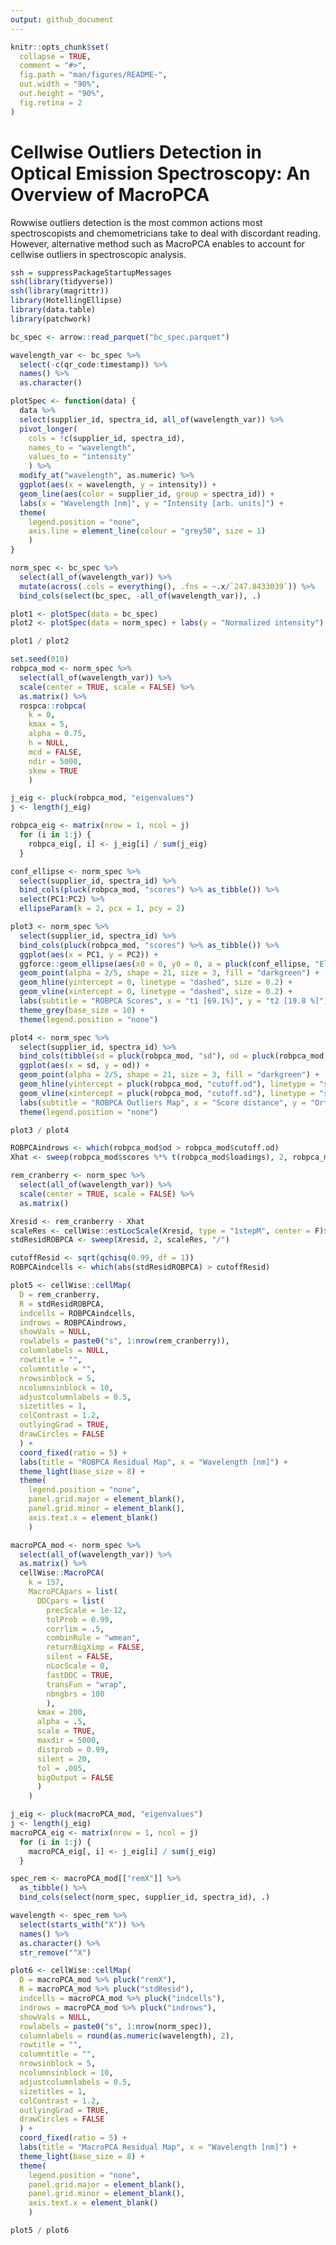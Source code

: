 ```yaml
---
output: github_document
---
```


<!-- README.md is generated from README.Rmd. Please edit that file -->

```r
knitr::opts_chunk$set(
  collapse = TRUE,
  comment = "#>",
  fig.path = "man/figures/README-",
  out.width = "90%",
  out.height = "90%",
  fig.retina = 2
)
```

# Cellwise Outliers Detection in Optical Emission Spectroscopy: An Overview of MacroPCA

<!-- badges: start -->
<!-- badges: end -->

Rowwise outliers detection is the most common actions most spectroscopists and chemometricians take to deal with discordant reading. However, alternative method such as MacroPCA enables to account for cellwise outliers in spectroscopic analysis.

```r
ssh = suppressPackageStartupMessages
ssh(library(tidyverse))
ssh(library(magrittr))
library(HotellingEllipse)
library(data.table)
library(patchwork)
```

```r
bc_spec <- arrow::read_parquet("bc_spec.parquet")
```

```r
wavelength_var <- bc_spec %>%
  select(-c(qr_code:timestamp)) %>%
  names() %>%
  as.character()
```

```r
plotSpec <- function(data) {
  data %>%
  select(supplier_id, spectra_id, all_of(wavelength_var)) %>%
  pivot_longer(
    cols = !c(supplier_id, spectra_id),
    names_to = "wavelength",
    values_to = "intensity"
    ) %>%
  modify_at("wavelength", as.numeric) %>%
  ggplot(aes(x = wavelength, y = intensity)) +
  geom_line(aes(color = supplier_id, group = spectra_id)) +
  labs(x = "Wavelength [nm]", y = "Intensity [arb. units]") +
  theme(
    legend.position = "none",
    axis.line = element_line(colour = "grey50", size = 1)
    )
}
```

```r
norm_spec <- bc_spec %>%
  select(all_of(wavelength_var)) %>%
  mutate(across(.cols = everything(), .fns = ~.x/`247.8433039`)) %>%
  bind_cols(select(bc_spec, -all_of(wavelength_var)), .)
```

```r
plot1 <- plotSpec(data = bc_spec)
plot2 <- plotSpec(data = norm_spec) + labs(y = "Normalized intensity")
```

```r
plot1 / plot2
```

```r
set.seed(010)
robpca_mod <- norm_spec %>%
  select(all_of(wavelength_var)) %>%
  scale(center = TRUE, scale = FALSE) %>%
  as.matrix() %>%
  rospca::robpca(
    k = 0,
    kmax = 5,
    alpha = 0.75,
    h = NULL,
    mcd = FALSE,
    ndir = 5000,
    skew = TRUE
    )

j_eig <- pluck(robpca_mod, "eigenvalues")
j <- length(j_eig)

robpca_eig <- matrix(nrow = 1, ncol = j)
  for (i in 1:j) {
    robpca_eig[, i] <- j_eig[i] / sum(j_eig)
  }
```

```r
conf_ellipse <- norm_spec %>%
  select(supplier_id, spectra_id) %>%
  bind_cols(pluck(robpca_mod, "scores") %>% as_tibble()) %>%
  select(PC1:PC2) %>%
  ellipseParam(k = 2, pcx = 1, pcy = 2)
```

```r
plot3 <- norm_spec %>%
  select(supplier_id, spectra_id) %>%
  bind_cols(pluck(robpca_mod, "scores") %>% as_tibble()) %>%
  ggplot(aes(x = PC1, y = PC2)) +
  ggforce::geom_ellipse(aes(x0 = 0, y0 = 0, a = pluck(conf_ellipse, "Ellipse", "a.99pct"), b = pluck(conf_ellipse, "Ellipse", "b.99pct"), angle = 0), size = .2, linetype = "solid", fill = "white") +
  geom_point(alpha = 2/5, shape = 21, size = 3, fill = "darkgreen") +
  geom_hline(yintercept = 0, linetype = "dashed", size = 0.2) +
  geom_vline(xintercept = 0, linetype = "dashed", size = 0.2) +
  labs(subtitle = "ROBPCA Scores", x = "t1 [69.1%]", y = "t2 [19.8 %]") +
  theme_grey(base_size = 10) +
  theme(legend.position = "none")
```

```r
plot4 <- norm_spec %>%
  select(supplier_id, spectra_id) %>%
  bind_cols(tibble(sd = pluck(robpca_mod, "sd"), od = pluck(robpca_mod, "od"))) %>%
  ggplot(aes(x = sd, y = od)) +
  geom_point(alpha = 2/5, shape = 21, size = 3, fill = "darkgreen") +
  geom_hline(yintercept = pluck(robpca_mod, "cutoff.od"), linetype = "solid", color = "red", size = 0.3) +
  geom_vline(xintercept = pluck(robpca_mod, "cutoff.sd"), linetype = "solid", color = "red", size = 0.3) +
  labs(subtitle = "ROBPCA Outliers Map", x = "Score distance", y = "Orthogonal distance") +
  theme(legend.position = "none")
```

```r
plot3 / plot4 
```

```r
ROBPCAindrows <- which(robpca_mod$od > robpca_mod$cutoff.od)
Xhat <- sweep(robpca_mod$scores %*% t(robpca_mod$loadings), 2, robpca_mod$center, "+")
```

```r
rem_cranberry <- norm_spec %>%
  select(all_of(wavelength_var)) %>%
  scale(center = TRUE, scale = FALSE) %>%
  as.matrix()
```

```r
Xresid <- rem_cranberry - Xhat
scaleRes <- cellWise::estLocScale(Xresid, type = "1stepM", center = F)$scale
stdResidROBPCA <- sweep(Xresid, 2, scaleRes, "/")

```

```r
cutoffResid <- sqrt(qchisq(0.99, df = 1))
ROBPCAindcells <- which(abs(stdResidROBPCA) > cutoffResid)
```

```r
plot5 <- cellWise::cellMap(
  D = rem_cranberry,
  R = stdResidROBPCA,
  indcells = ROBPCAindcells,
  indrows = ROBPCAindrows,
  showVals = NULL,
  rowlabels = paste0("s", 1:nrow(rem_cranberry)),
  columnlabels = NULL,
  rowtitle = "",                       
  columntitle = "",
  nrowsinblock = 5,
  ncolumnsinblock = 10,
  adjustcolumnlabels = 0.5,
  sizetitles = 1,
  colContrast = 1.2,
  outlyingGrad = TRUE,
  drawCircles = FALSE
  ) +
  coord_fixed(ratio = 5) +
  labs(title = "ROBPCA Residual Map", x = "Wavelength [nm]") +
  theme_light(base_size = 8) +
  theme(
    legend.position = "none",
    panel.grid.major = element_blank(), 
    panel.grid.minor = element_blank(),
    axis.text.x = element_blank()
    )
```


```r
macroPCA_mod <- norm_spec %>%
  select(all_of(wavelength_var)) %>%
  as.matrix() %>%
  cellWise::MacroPCA(
    k = 157, 
    MacroPCApars = list(
      DDCpars = list(
        precScale = 1e-12,
        tolProb = 0.99,
        corrlim = .5,
        combinRule = "wmean",
        returnBigXimp = FALSE,
        silent = FALSE,
        nLocScale = 0,
        fastDDC = TRUE,
        transFun = "wrap",
        nbngbrs = 100
        ), 
      kmax = 200, 
      alpha = .5,
      scale = TRUE,
      maxdir = 5000,
      distprob = 0.99,
      silent = 20,
      tol = .005,
      bigOutput = FALSE
      )
    )
```

```r
j_eig <- pluck(macroPCA_mod, "eigenvalues")
j <- length(j_eig)
macroPCA_eig <- matrix(nrow = 1, ncol = j)
  for (i in 1:j) {
    macroPCA_eig[, i] <- j_eig[i] / sum(j_eig)
  }
```

```r
spec_rem <- macroPCA_mod[["remX"]] %>% 
  as_tibble() %>%
  bind_cols(select(norm_spec, supplier_id, spectra_id), .)
```

```r
wavelength <- spec_rem %>%
  select(starts_with("X")) %>%
  names() %>%
  as.character() %>%
  str_remove("^X")
```

```r
plot6 <- cellWise::cellMap(
  D = macroPCA_mod %>% pluck("remX"),
  R = macroPCA_mod %>% pluck("stdResid"), 
  indcells = macroPCA_mod %>% pluck("indcells"), 
  indrows = macroPCA_mod %>% pluck("indrows"),
  showVals = NULL,
  rowlabels = paste0("s", 1:nrow(norm_spec)),
  columnlabels = round(as.numeric(wavelength), 2),
  rowtitle = "",
  columntitle = "",
  nrowsinblock = 5, 
  ncolumnsinblock = 10,
  adjustcolumnlabels = 0.5,
  sizetitles = 1,
  colContrast = 1.2,
  outlyingGrad = TRUE,
  drawCircles = FALSE
  ) +
  coord_fixed(ratio = 5) +
  labs(title = "MacroPCA Residual Map", x = "Wavelength [nm]") +
  theme_light(base_size = 8) +
  theme(
    legend.position = "none",
    panel.grid.major = element_blank(), 
    panel.grid.minor = element_blank(),
    axis.text.x = element_blank()
    )
```

```r
plot5 / plot6
```












